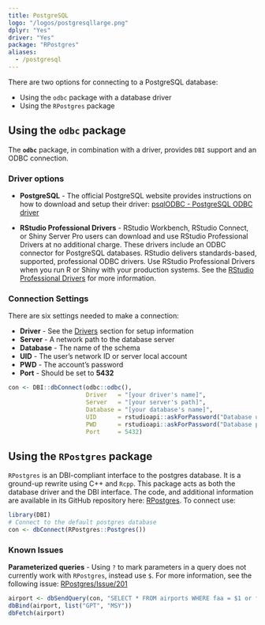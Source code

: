 ```yaml
---
title: PostgreSQL
logo: "/logos/postgresqllarge.png"
dplyr: "Yes"
driver: "Yes"
package: "RPostgres"
aliases:
  - /postgresql
---
```


There are two options for connecting to a PostgreSQL database:

- Using the `odbc` package with a database driver
- Using the `RPostgres`  package

## Using the `odbc` package

The **`odbc`** package, in combination with a driver, provides `DBI` support and an ODBC connection.

### Driver options

- **PostgreSQL** - The official PostgreSQL website provides instructions on how to download and setup their driver: [psqlODBC - PostgreSQL ODBC driver](https://odbc.postgresql.org/)

- **RStudio Professional Drivers** - RStudio Workbench, RStudio Connect, or Shiny Server Pro users can download and use RStudio Professional Drivers at no additional charge. These drivers include an ODBC connector for PostgreSQL databases.  RStudio delivers standards-based, supported, professional ODBC drivers. Use RStudio Professional Drivers when you run R or Shiny with your production systems. See the [RStudio Professional Drivers](https://www.rstudio.com/products/drivers/) for more information. 

### Connection Settings

There are six settings needed to make a connection:

  - **Driver** - See the [Drivers](/drivers) section for setup information 
  - **Server** - A network path to the database server
  - **Database** - The name of the schema
  - **UID** - The user's network ID or server local account
  - **PWD** - The account's password
  - **Port** - Should be set to **5432**

```r

con <- DBI::dbConnect(odbc::odbc(),
                      Driver   = "[your driver's name]",
                      Server   = "[your server's path]",
                      Database = "[your database's name]",
                      UID      = rstudioapi::askForPassword("Database user"),
                      PWD      = rstudioapi::askForPassword("Database password"),
                      Port     = 5432)

```

## Using the `RPostgres` package

`RPostgres` is an DBI-compliant interface to the postgres database. It is a ground-up rewrite using C++ and `Rcpp`.  This package acts as both the database driver and the DBI interface. The code, and additional information are available in its GitHub repository here: [RPostgres](https://github.com/r-dbi/RPostgres).  To connect use:

```r
library(DBI)
# Connect to the default postgres database
con <- dbConnect(RPostgres::Postgres())
```

### Known Issues

**Parameterized queries** - Using `?` to mark parameters in a query does not currently work with `RPostgres`,  instead use `$`.  For more information, see the following issue: [RPostgres/Issue/201](https://github.com/r-dbi/RPostgres/issues/201)

```r
airport <- dbSendQuery(con, "SELECT * FROM airports WHERE faa = $1 or faa = $2")
dbBind(airport, list("GPT", "MSY"))
dbFetch(airport)
```
